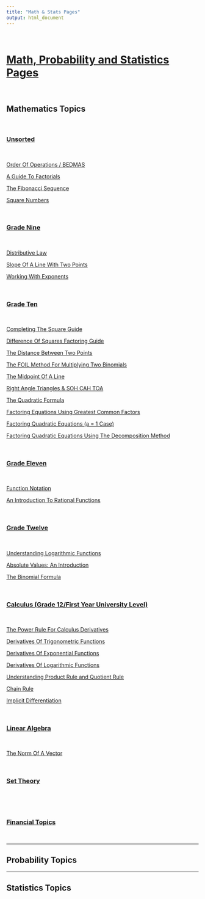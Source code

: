 ```yaml
---
title: "Math & Stats Pages"
output: html_document
---
```


&nbsp;

# <u>Math, Probability and Statistics Pages</u>

&nbsp;

## Mathematics Topics

&nbsp;

### <u>Unsorted</u>

&nbsp;

[Order Of Operations / BEDMAS](./math_bedmas.html)

[A Guide To Factorials](./math_factorials.html)

[The Fibonacci Sequence](./math_fibonacci_seq.html)

[Square Numbers](./math_square_numbers.html)


&nbsp;

### <u>Grade Nine</u>

&nbsp;

[Distributive Law](./math_distributive-law.html)

[Slope Of A Line With Two Points](./math_slope-line.html)

[Working With Exponents](./math_exponents.html)



&nbsp;

### <u>Grade Ten</u>

&nbsp;

[Completing The Square Guide](./math_complete-square.html)

[Difference Of Squares Factoring Guide](./math_diff_squares.html)

[The Distance Between Two Points](./math_distance-twoPoints.html)

[The FOIL Method For Multiplying Two Binomials](./math_foil-method.html)

[The Midpoint Of A Line](./math-midpoint-line.html)

[Right Angle Triangles & SOH CAH TOA](./math-soh-cah-toa.html)

[The Quadratic Formula](./math-quadratic-formula.html)

[Factoring Equations Using Greatest Common Factors](./math-factoring-gcf.html)

[Factoring Quadratic Equations (a = 1 Case)](./math-factoring-a1.html)

[Factoring Quadratic Equations Using The Decomposition Method](./math-factoring-decomp.html)

&nbsp;

### <u>Grade Eleven</u>

&nbsp;

[Function Notation](./math-function-notation.html)

[An Introduction To Rational Functions](./math-rational-functions.html)

&nbsp;

### <u>Grade Twelve</u>

&nbsp;

[Understanding Logarithmic Functions](./math-log-functions.html)

[Absolute Values: An Introduction](./math-absolute-values.html)

[The Binomial Formula](./math-binomial-formula.html)

&nbsp;

### <u>Calculus (Grade 12/First Year University Level)</u>

&nbsp;

[The Power Rule For Calculus Derivatives](./calculus-power-rule.html)

[Derivatives Of Trigonometric Functions](./calculus-trig-derivs.html)

[Derivatives Of Exponential Functions](./calculus-exp-derivs.html)

[Derivatives Of Logarithmic Functions](./calculus-log-derivs.html)

[Understanding Product Rule and Quotient Rule](./calculus-product-quotient-rule.html)

[Chain Rule](./calculus-chain-rule.html)

[Implicit Differentiation](./calculus-implicit-diff.html)

&nbsp;

### <u>Linear Algebra</u>

&nbsp;

[The Norm Of A Vector](./linalg-vector-norm.html)

&nbsp;

### <u>Set Theory</u>

&nbsp;

&nbsp;

### <u>Financial Topics</u>

&nbsp;


---

## Probability Topics






---

## Statistics Topics

